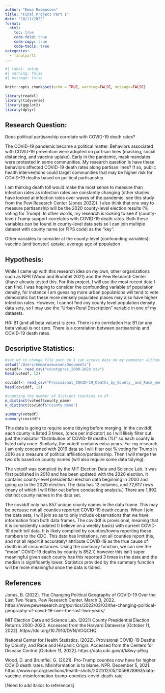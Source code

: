 ```yaml
---
author: "Emma Rasmussen"
title: "Final Project Part 1"
date: "10/11/2022"
format:
  html:
    toc: true
    code-fold: true
    code-copy: true
    code-tools: true
categories:
  - finalpart1
---
```


```r
#| label: setup
#| warning: false
#| message: false

knitr::opts_chunk$set(echo = TRUE, warning=FALSE, message=FALSE)

library(readxl)
library(tidyverse)
library(ggplot2)
library(dplyr)
```

## Research Question: 
Does political partisanship correlate with COVID-19 death rates?

The COVID-19 pandemic became a political matter. Behaviors associated with COVID-19 prevention were adopted on partisan lines (masking, social distancing, and vaccine uptake). Early in the pandemic, mask mandates were protested in some communities. My research question is have these behaviors affected COVID-19 death rates along partisan lines? If so, public health interventions could target communities that may be higher risk for COVID-19 deaths based on political partisanship. 

I am thinking death toll would make the most sense to measure than infection rates as infection rates are constantly changing (other studies have looked at infection rates over waves of the pandemic, see this study from the Pew Research Center (Jones 2022)). I also think that one way to measure partisanship will be the 2020 county-level election results (% voting for Trump). In other words, my research is looking to see if (county-level) Trump support correlates with COVID-19 death rates. Both these variables can be found in county-level data sets so I can join multiple dataset with county name (or FIPS code) as the "key".

Other variables to consider at the county-level (confounding variables): vaccine (and booster) uptake, average age of population


## Hypothesis: 
While I came up with this research idea on my own, other organizations such as NPR (Wood and Brumfiel 2021) and the Pew Research Center ()have already tested this. For this project, I will use the most recent data I can find. I was hoping to consider the confounding variable of population density, for instance I am guessing more urban populations will tend to vote democratic but these more densely populated places may also have higher infection rates. However, I cannot find any county level population density data sets, so I may use the "Urban Rural Description" variable in one of my datasets.

H0: B1 (and all beta values) is zero. There is no correlation
Ha: B1 (or any beta value) is not zero. There is a correlation between partisanship and COVID-19 death rates. 

## Descriptive Statistics: 
```r
#set wd to change file path so I can access data on my computer without adding to posts folder
setwd("/Users/emmarasmussen/Documents")
votedf<- read_csv("countypres_2000-2020.csv")
head(votedf, 12)

coviddf<- read_csv("Provisional_COVID-19_Deaths_by_County__and_Race_and_Hispanic_Origin.csv")
head(coviddf, 12)

#counting the number of distinct counties in df
n_distinct(votedf$county_name)
n_distinct(coviddf$"County Name")
```

```r
summary(votedf)
summary(coviddf)
```

This data is going to require some tidying before merging. In the coviddf, each county is listed 3 times, (once per indicator) so I will likely filter out just the indicator "Distribution of COVID-19 deaths (%)" so each county is listed only once. Similarly, the votedf contains extra years. For my research, I am only concerned with 2016 data so I will filter out % voting for Trump in 2016 as a measure of political affiliation/partisanship. Then I will merge the two dfs based on county names (will also require some data tidying).

The votedf was compiled by the MIT Election Data and Science Lab. It was first published in 2018 and has been updated with the 2020 election. It contains county-level presidential election data beginning in 2000 and going up to the 2020 election. The data has 12 columns, and 72,617 rows (many of which I will filter out before conducting analysis.) There are 1,892 distinct county names in the data set. 

The coviddf only has 857 unique county names in the data frame. This may be because not all counties reported COVID-19 death counts. When I join the data sets, I will join so as to only include observations that we have information from both data frames. The coviddf is provisional, meaning that it is consistently updated (I believe on a weekly basis) with current COVID-19 death toll data. It is likely compiled by counties/towns reporting these numbers to the CDC. This data has limitations, not all counties report this, and not all report it accurately/ attribute COVID-19 as the true cause of death in all circumstances. Using the summary function, we can see the "mean" COVID-19 deaths by county is 852.7, however this isn't super meaningful given each county has this reported 3 times in the data and the median is significantly lower. Statistics provided by the summary function will be more meaningful once the data is tidied.  

## References
Jones, B. (2022). The Changing Political Geography of COVID-19 Over the Last Two Years. Pew Research Center. March 3, 2022. https://www.pewresearch.org/politics/2022/03/03/the-changing-political-geography-of-covid-19-over-the-last-two-years/

MIT Election Data and Science Lab. (2021) County Presidential Election Returns 2000-2020. Accessed from the Harvard Dataverse [October 11, 2022]. https://doi.org/10.7910/DVN/VOQCHQ

National Center for Health Statistics. (2022). Provisional COVID-19 Deaths by County, and Race and Hispanic Origin. Accessed from the Centers for Disease Control [October 11, 2022]. https://data.cdc.gov/d/k8wy-p9cg

Wood, D. and Brumfiel, G. (2021). Pro-Trump counties now have far higher COVID death rates. Misinformation is to blame. NPR. December 5, 2021. https://www.npr.org/sections/health-shots/2021/12/05/1059828993/data-vaccine-misinformation-trump-counties-covid-death-rate


[Need to add italics to references]